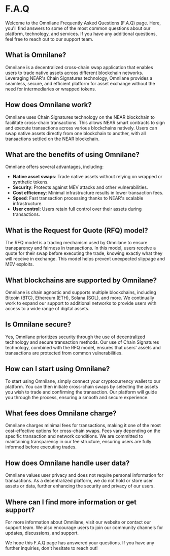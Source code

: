 # F.A.Q

Welcome to the Omnilane Frequently Asked Questions (F.A.Q) page. Here, you'll find answers to some of the most common questions about our platform, technology, and services. If you have any additional questions, feel free to reach out to our support team.

## What is Omnilane?

Omnilane is a decentralized cross-chain swap application that enables users to trade native assets across different blockchain networks. Leveraging NEAR's Chain Signatures technology, Omnilane provides a seamless, secure, and efficient platform for asset exchange without the need for intermediaries or wrapped tokens.

## How does Omnilane work?

Omnilane uses Chain Signatures technology on the NEAR blockchain to facilitate cross-chain transactions. This allows NEAR smart contracts to sign and execute transactions across various blockchains natively. Users can swap native assets directly from one blockchain to another, with all transactions settled on the NEAR blockchain.

## What are the benefits of using Omnilane?

Omnilane offers several advantages, including:
- **Native asset swaps**: Trade native assets without relying on wrapped or synthetic tokens.
- **Security**: Protects against MEV attacks and other vulnerabilities.
- **Cost efficiency**: Minimal infrastructure results in lower transaction fees.
- **Speed**: Fast transaction processing thanks to NEAR's scalable infrastructure.
- **User control**: Users retain full control over their assets during transactions.

## What is the Request for Quote (RFQ) model?

The RFQ model is a trading mechanism used by Omnilane to ensure transparency and fairness in transactions. In this model, users receive a quote for their swap before executing the trade, knowing exactly what they will receive in exchange. This model helps prevent unexpected slippage and MEV exploits.

## What blockchains are supported by Omnilane?

Omnilane is chain agnostic and supports multiple blockchains, including Bitcoin (BTC), Ethereum (ETH), Solana (SOL), and more. We continually work to expand our support to additional networks to provide users with access to a wide range of digital assets.

## Is Omnilane secure?

Yes, Omnilane prioritizes security through the use of decentralized technology and secure transaction methods. Our use of Chain Signatures technology, combined with the RFQ model, ensures that users' assets and transactions are protected from common vulnerabilities.

## How can I start using Omnilane?

To start using Omnilane, simply connect your cryptocurrency wallet to our platform. You can then initiate cross-chain swaps by selecting the assets you wish to trade and confirming the transaction. Our platform will guide you through the process, ensuring a smooth and secure experience.

## What fees does Omnilane charge?

Omnilane charges minimal fees for transactions, making it one of the most cost-effective options for cross-chain swaps. Fees vary depending on the specific transaction and network conditions. We are committed to maintaining transparency in our fee structure, ensuring users are fully informed before executing trades.

## How does Omnilane handle user data?

Omnilane values user privacy and does not require personal information for transactions. As a decentralized platform, we do not hold or store user assets or data, further enhancing the security and privacy of our users.

## Where can I find more information or get support?

For more information about Omnilane, visit our website or contact our support team. We also encourage users to join our community channels for updates, discussions, and support.

We hope this F.A.Q page has answered your questions. If you have any further inquiries, don't hesitate to reach out!
